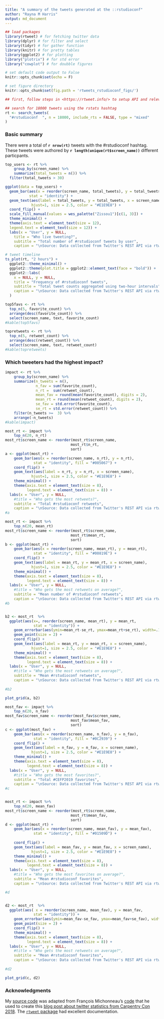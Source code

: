 ```yaml
---
title: "A summary of the tweets generated at the ::rstudioconf"
author: "Rayna M Harris"
output: md_document
---
```


```r
## load packages
library(rtweet) # for fetching twitter data
library(dplyr) # for filter and select
library(tidyr) # for gather function
library(knitr) # for pretty tables
library(ggplot2) # for plotting
library("plotrix") # for std error
library("cowplot") # for doubble figures

# set default code output to False
knitr::opts_chunk$set(echo = F)

# set figure directory
knitr::opts_chunk$set(fig.path = 'rtweets_rstudioconf_figs/')

```


```r
## first, follow steps in <https://rtweet.info/> to setup API and relevant tokens

## search for 18000 tweets using the rstats hashtag
rt <- search_tweets(
  "#rstudioconf  ", n = 18000, include_rts = FALSE, type = "mixed"
)
```


### Basic summary

There were a total of **`r nrow(rt)`** tweets with the #rstudioconf hashtag. These tweets were authored by **`r length(unique(rt$screen_name))`** different particpants. 

```r
top_users <- rt %>%
    group_by(screen_name) %>%
    summarize(total_tweets = n()) %>%
  filter(total_tweets > 30)

ggplot(data = top_users) + 
  geom_bar(aes(x = reorder(screen_name, total_tweets), y = total_tweets), 
           stat = "identity") +
  geom_text(aes(label = total_tweets, y = total_tweets, x = screen_name),  
            hjust=1, size = 2.5, color = "#E1E9E8") +
  coord_flip() +
  scale_fill_manual(values = wes_palette("Zissou1")[c(1, 3)]) +
  theme_minimal() +
  theme(axis.text = element_text(size = 12),
  legend.text = element_text(size = 12)) + 
  labs(x = "User", y = NULL,
    title = "Who live tweeting?",
    subtitle = "Total number of #rstudioconf tweets by user",
    caption = "\nSource: Data collected from Twitter's REST API via rtweet")
```

```r
# tweet timeline
ts_plot(rt, "2 hours") +
  ggplot2::theme_minimal() +
  ggplot2::theme(plot.title = ggplot2::element_text(face = "bold")) +
  ggplot2::labs(
    x = NULL, y = NULL,
    title = "Frequency of #rstudioconf tweets",
    subtitle = "Total tweet counts aggregated using two-hour intervals",
    caption = "\nSource: Data collected from Twitter's REST API via rtweet"
  )

```



```r
top5favs <- rt %>%
  top_n(5, favorite_count) %>%
  arrange(desc(favorite_count)) %>%
  select(screen_name, text, favorite_count)
#kable(top5favs)
```


```r
topretweets <- rt %>%
  top_n(5, retweet_count) %>%
  arrange(desc(retweet_count)) %>%
  select(screen_name, text, retweet_count)
#kable(topretweets)
```

### Which tweeters had the highest impact?

```r
impact <- rt %>%
    group_by(screen_name) %>%
    summarize(n_tweets = n(),
              n_fav = sum(favorite_count),
              n_rt =  sum(retweet_count),
              mean_fav = round(mean(favorite_count), digits = 2),
              mean_rt = round(mean(retweet_count), digits = 2),
              se_fav = std.error(favorite_count),
              se_rt = std.error(retweet_count)) %>%
    filter(n_tweets >=  3) %>%
    arrange(-n_tweets)
#kable(impact)
```

```r
most_rt <- impact %>%
    top_n(20, n_rt)
most_rt$screen_name <- reorder(most_rt$screen_name,
                              most_rt$n_rt,
                              sort)
a <- ggplot(most_rt) +
    geom_bar(aes(x = reorder(screen_name, n_rt), y = n_rt),
             stat = "identity", fill = "#005067") +
    coord_flip() + 
    geom_text(aes(label = n_rt, y = n_rt, x = screen_name),  
            hjust=1, size = 2.5, color = "#E1E9E8") +
    theme_minimal() +
    theme(axis.text = element_text(size = 8),
          legend.text = element_text(size = 8)) +
  labs(x = "User", y = NULL,
    #title = "Who gets the most retweets?",   
    subtitle = "Total #rstudioconf retweets",
    caption = "\nSource: Data collected from Twitter's REST API via rtweet")
#a

most_rt <- impact %>%
    top_n(20, mean_rt)
most_rt$screen_name <- reorder(most_rt$screen_name,
                              most_rt$mean_rt,
                              sort)
b <- ggplot(most_rt) +
    geom_bar(aes(x = reorder(screen_name, mean_rt), y = mean_rt),
             stat = "identity", fill = "#00819E") +
    coord_flip() + 
    geom_text(aes(label = mean_rt, y = mean_rt, x = screen_name),  
            hjust=1, size = 2.5, color = "#E1E9E8") +
    theme_minimal() +
    theme(axis.text = element_text(size = 8),
          legend.text = element_text(size = 8)) +
  labs(x = "User", y = NULL,
    #title = "Who gets the most retweets on average?",   
    subtitle = "Mean number of #rstudioconf retweets",
    caption = "\nSource: Data collected from Twitter's REST API via rtweet")
#b


b2 <- most_rt  %>% 
  ggplot(aes(x=, reorder(screen_name, mean_rt), y = mean_rt, 
             stat = "identity")) + 
    geom_errorbar(aes(ymin=mean_rt-se_rt, ymax=mean_rt+se_rt), width=.1) +
    geom_point(size = 2) +
    coord_flip() + 
    geom_text(aes(label = mean_rt, y = mean_rt, x = screen_name),  
            hjust=1, size = 2.5, color = "#E1E9E8") +
    theme_minimal() +
    theme(axis.text = element_text(size = 8),
          legend.text = element_text(size = 8)) +
  labs(x = "User", y = NULL,
    #title = "Who gets the most retweets on average?",   
    subtitle = "Mean #rstudioconf retweets",
    caption = "\nSource: Data collected from Twitter's REST API via rtweet")
 
#b2

plot_grid(a, b2)
```

```r
most_fav <- impact %>%
    top_n(20, n_fav)
most_fav$screen_name <- reorder(most_fav$screen_name,
                              most_fav$mean_fav,
                              sort)
c <- ggplot(most_fav) +
    geom_bar(aes(x = reorder(screen_name, n_fav), y = n_fav),
             stat = "identity", fill = "#0C2939") +
    coord_flip() +  
    geom_text(aes(label = n_fav, y = n_fav, x = screen_name),  
            hjust=1, size = 2.5, color = "#E1E9E8") +
    theme_minimal() +
    theme(axis.text = element_text(size = 8),
          legend.text = element_text(size = 8)) +
  labs(x = "User", y = NULL,
    #title = "Who gets the most favorites?",
    subtitle = "Total #CEFP2019 favorites",
    caption = "\nSource: Data collected from Twitter's REST API via rtweet")
#c


most_rt <- impact %>%
    top_n(20, mean_fav)
most_rt$screen_name <- reorder(most_rt$screen_name,
                              most_rt$mean_fav,
                              sort)
d <- ggplot(most_rt) +
    geom_bar(aes(x = reorder(screen_name, mean_fav), y = mean_fav),
             stat = "identity", fill = "#01509D") +
  
    coord_flip() +  
    geom_text(aes(label = mean_fav, y = mean_fav, x = screen_name),  
            hjust=1, size = 2.5, color = "#E1E9E8") +
    theme_minimal() +
    theme(axis.text = element_text(size = 8),
          legend.text = element_text(size = 8)) +
  labs(x = "User", y = NULL,
    #title = "Who gets the most favorites on average?",   
    subtitle = "Mean #rstudioconf favorites",
    caption = "\nSource: Data collected from Twitter's REST API via rtweet")

#d


d2 <- most_rt  %>% 
  ggplot(aes( x = reorder(screen_name, mean_fav), y = mean_fav, 
             stat = "identity")) + 
    geom_errorbar(aes(ymin=mean_fav-se_fav, ymax=mean_fav+se_fav), width=.1) +
    geom_point(size = 2) +
    coord_flip() + 
    theme_minimal() +
    theme(axis.text = element_text(size = 8),
          legend.text = element_text(size = 8)) +
  labs(x = "User", y = NULL,
    #title = "Who gets the most retweets on average?",   
    subtitle = "Mean #rstudioconf favorites",
    caption = "\nSource: Data collected from Twitter's REST API via rtweet")
 
#d2

plot_grid(c, d2)
```



### Acknowledgments

My [source code](https://github.com/raynamharris/cefp2019/blob/master/dataviz/rtweets_rstudioconf.Rmd) was adapted from François Michonneau's [code](https://github.com/fmichonneau/2018-carpentrycon-tweets/blob/master/index.Rmd) that he used to create this [blog post about twitter statistics from Carpentry Con 2018](https://carpentries.org/2018/06/carpentrycon-tweets). The [`rtweet` package](https://rtweet.info/) had excellent documentation.
